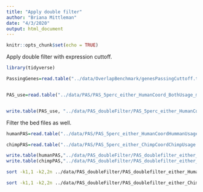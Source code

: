 ```yaml
---
title: "Apply double filter"
author: "Briana Mittleman"
date: "4/3/2020"
output: html_document
---
```


```r
knitr::opts_chunk$set(echo = TRUE)
```

Apply double filter with expression cuttoff.  

```r
library(tidyverse)
```

```r
PassingGenes=read.table("../data/OverlapBenchmark/genesPassingCuttoff.txt", header = T, stringsAsFactors = F)


PAS_use=read.table("../data/PAS/PAS_5perc_either_HumanCoord_BothUsage_meta.txt",header = T,stringsAsFactors = F) %>% filter(gene %in% PassingGenes$genes) %>% filter(Chimp >=.05 | Human >= .05)


write.table(PAS_use, "../data/PAS_doubleFilter/PAS_5perc_either_HumanCoord_BothUsage_meta_doubleFilter.txt",col.names = T,row.names = F, quote = F)
```



Filter the bed files as well.  

```r
humanPAS=read.table("../data/PAS/PAS_5perc_either_HumanCoordHummanUsage.bed",header=F, col.names =c("chr","start","end","PAS", "score", "strand") ,stringsAsFactors = F) %>% filter(PAS %in% PAS_use$PAS )

chimpPAS=read.table("../data/PAS/PAS_5perc_either_ChimpCoordChimpUsage.bed",header=F, col.names =c("chr","start","end","PAS", "score", "strand") ,stringsAsFactors = F) %>% filter(PAS %in% PAS_use$PAS )
```
```r
write.table(humanPAS,"../data/PAS_doubleFilter/PAS_doublefilter_either_HumanCoordHummanUsage.bed",col.names = F, row.names = F, quote = F, sep="\t")
write.table(chimpPAS,"../data/PAS_doubleFilter/PAS_doublefilter_either_ChimpCoordChimpUsage.bed",col.names = F, row.names = F, quote = F, sep="\t")
```

```bash
sort -k1,1 -k2,2n ../data/PAS_doubleFilter/PAS_doublefilter_either_HumanCoordHummanUsage.bed > ../data/PAS_doubleFilter/PAS_doublefilter_either_HumanCoordHummanUsage.sort.bed

sort -k1,1 -k2,2n ../data/PAS_doubleFilter/PAS_doublefilter_either_ChimpCoordChimpUsage.bed > ../data/PAS_doubleFilter/PAS_doublefilter_either_ChimpCoordChimpUsage.sort.bed
```



